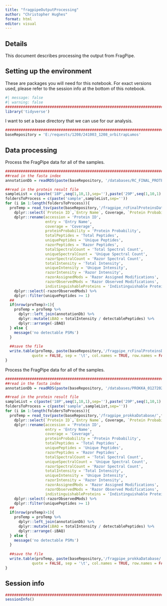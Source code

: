 ```yaml
---
title: "fragpipeOutputProcessing"
author: "Christopher Hughes"
format: html
editor: visual
---
```


## Details

This document describes processing the output from FragPipe.

## Setting up the environment

These are packages you will need for this notebook. For exact versions used, please refer to the session info at the bottom of this notebook.

```r
#| message: false
#| warning: false
##########################################################################################
library('tidyverse')
```

I want to set a base directory that we can use for our analysis.

```r
##########################################################################################
baseRepository = 'E:/requests/1208/241003_1208_orbitrapLumos'
```

## Data processing

Process the FragPipe data for all of the samples.

```r
##########################################################################################
##read in the fasta index
annotationDb = readRDS(paste(baseRepository, '/databases/RC_FINAL_PROTEINS_noSpecialChars.fasta_index_trypticPeps.rds',sep=''))

##read in the protein result file
sampleList = c(paste('18P',seq(1,10,1),sep=''),paste('29P',seq(1,10,1),sep=''))
foldersToProcess = c(paste('sample',sampleList,sep=''))
for (i in 1:length(foldersToProcess)){
  proTemp = read_tsv(paste(baseRepository,'/fragpipe_rcFinalProteinsDatabase/',foldersToProcess[i],'/protein.tsv',sep=''), show_col_types = FALSE) %>%
    dplyr::select(`Protein ID`,`Entry Name`, Coverage, `Protein Probability`, `Total Peptides`:`Indistinguishable Proteins`) %>%
    dplyr::rename(accession = 'Protein ID',
                  entry = 'Entry Name',
                  coverage = 'Coverage',
                  proteinProbability = 'Protein Probability',
                  totalPeptides = 'Total Peptides',
                  uniquePeptides = 'Unique Peptides',
                  razorPeptides = 'Razor Peptides',
                  totalSpectralCount = 'Total Spectral Count',
                  uniqueSpectralCount = 'Unique Spectral Count',
                  razorSpectralCount = 'Razor Spectral Count',
                  totalIntensity = 'Total Intensity',
                  uniqueIntensity = 'Unique Intensity',
                  razorIntensity = 'Razor Intensity',
                  razorAssignedMods = 'Razor Assigned Modifications',
                  razorObservedMods = 'Razor Observed Modifications',
                  indistinguishableProteins = 'Indistinguishable Proteins') %>%
    dplyr::select(-razorObservedMods) %>%
    dplyr::filter(uniquePeptides >= 1)
  ##
  if(nrow(proTemp)>1){
    proTemp = proTemp %>%
      dplyr::left_join(annotationDb) %>%
      dplyr::mutate(iBAQ = totalIntensity / detectablePeptides) %>%
      dplyr::arrange(-iBAQ)
  } else {
    message('no detectable PSMs')
  }
  
  ##save the file
  write.table(proTemp, paste(baseRepository,'/fragpipe_rcFinalProteinsDatabase/',foldersToProcess[i],'/proteinProcessed.tsv',sep=''),
            quote = FALSE, sep = '\t', col.names = TRUE, row.names = FALSE)
}

```

Process the FragPipe data for all of the samples.

```r
##########################################################################################
##read in the fasta index
annotationDb = readRDS(paste(baseRepository, '/databases/PROKKA_01272023.fasta_index_trypticPeps.rds',sep=''))

##read in the protein result file
sampleList = c(paste('18P',seq(1,10,1),sep=''),paste('29P',seq(1,10,1),sep=''))
foldersToProcess = c(paste('sample',sampleList,sep=''))
for (i in 1:length(foldersToProcess)){
  proTemp = read_tsv(paste(baseRepository,'/fragpipe_prokkaDatabase/',foldersToProcess[i],'/protein.tsv',sep=''), show_col_types = FALSE) %>%
    dplyr::select(`Protein ID`,`Entry Name`, Coverage, `Protein Probability`, `Total Peptides`:`Indistinguishable Proteins`) %>%
    dplyr::rename(accession = 'Protein ID',
                  entry = 'Entry Name',
                  coverage = 'Coverage',
                  proteinProbability = 'Protein Probability',
                  totalPeptides = 'Total Peptides',
                  uniquePeptides = 'Unique Peptides',
                  razorPeptides = 'Razor Peptides',
                  totalSpectralCount = 'Total Spectral Count',
                  uniqueSpectralCount = 'Unique Spectral Count',
                  razorSpectralCount = 'Razor Spectral Count',
                  totalIntensity = 'Total Intensity',
                  uniqueIntensity = 'Unique Intensity',
                  razorIntensity = 'Razor Intensity',
                  razorAssignedMods = 'Razor Assigned Modifications',
                  razorObservedMods = 'Razor Observed Modifications',
                  indistinguishableProteins = 'Indistinguishable Proteins') %>%
    dplyr::select(-razorObservedMods) %>%
    dplyr::filter(uniquePeptides >= 1)
  ##
  if(nrow(proTemp)>1){
    proTemp = proTemp %>%
      dplyr::left_join(annotationDb) %>%
      dplyr::mutate(iBAQ = totalIntensity / detectablePeptides) %>%
      dplyr::arrange(-iBAQ)
  } else {
    message('no detectable PSMs')
  }
  
  ##save the file
  write.table(proTemp, paste(baseRepository,'/fragpipe_prokkaDatabase/',foldersToProcess[i],'/proteinProcessed.tsv',sep=''),
            quote = FALSE, sep = '\t', col.names = TRUE, row.names = FALSE)
}

```

## Session info

```r
##########################################################################################
sessionInfo()
```
